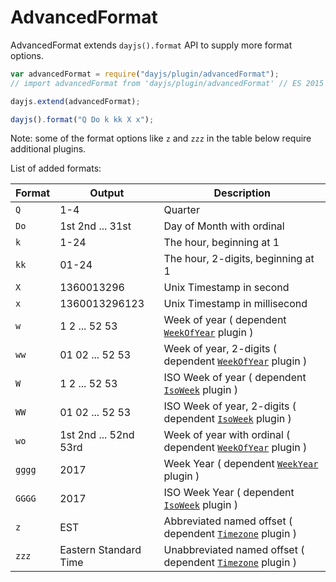 # AdvancedFormat

AdvancedFormat extends `dayjs().format` API to supply more format options.

```javascript
var advancedFormat = require("dayjs/plugin/advancedFormat");
// import advancedFormat from 'dayjs/plugin/advancedFormat' // ES 2015

dayjs.extend(advancedFormat);

dayjs().format("Q Do k kk X x");
```

Note: some of the format options like `z` and `zzz` in the table below require additional plugins.

List of added formats:

| Format | Output                | Description                                                                           |
| ------ | --------------------- | ------------------------------------------------------------------------------------- |
| `Q`    | 1-4                   | Quarter                                                                               |
| `Do`   | 1st 2nd ... 31st      | Day of Month with ordinal                                                             |
| `k`    | 1-24                  | The hour, beginning at 1                                                              |
| `kk`   | 01-24                 | The hour, 2-digits, beginning at 1                                                    |
| `X`    | 1360013296            | Unix Timestamp in second                                                              |
| `x`    | 1360013296123         | Unix Timestamp in millisecond                                                         |
| `w`    | 1 2 ... 52 53         | Week of year ( dependent [`WeekOfYear`](../plugin/week-of-year) plugin )                |
| `ww`   | 01 02 ... 52 53       | Week of year, 2-digits ( dependent [`WeekOfYear`](../plugin/week-of-year) plugin )      |
| `W`    | 1 2 ... 52 53         | ISO Week of year ( dependent [`IsoWeek`](../plugin/iso-week) plugin )                 |
| `WW`   | 01 02 ... 52 53       | ISO Week of year, 2-digits ( dependent [`IsoWeek`](../plugin/iso-week) plugin )       |
| `wo`   | 1st 2nd ... 52nd 53rd | Week of year with ordinal ( dependent [`WeekOfYear`](../plugin/week-of-year) plugin ) |
| `gggg` | 2017                  | Week Year ( dependent [`WeekYear`](../plugin/week-year) plugin )                      |
| `GGGG` | 2017                  | ISO Week Year ( dependent [`IsoWeek`](../plugin/iso-week) plugin )                    |
| `z`    | EST                   | Abbreviated named offset ( dependent [`Timezone`](../plugin/timezone) plugin )        |
| `zzz`  | Eastern Standard Time | Unabbreviated named offset ( dependent [`Timezone`](../plugin/timezone) plugin )      |
